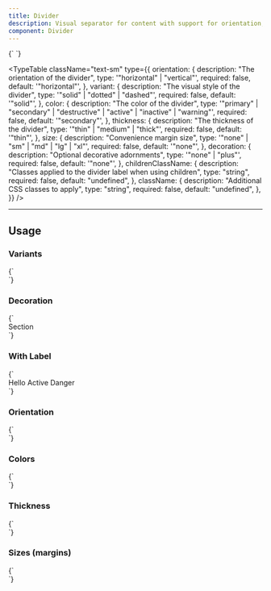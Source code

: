 ```yaml
---
title: Divider
description: Visual separator for content with support for orientation, variants, thickness, colors and decorations.
component: Divider
---
```


<LiveComponent language="tsx">
{`

  <Divider />
`}
</LiveComponent>

<TypeTable
  className="text-sm"
  type={{
    orientation: {
      description: "The orientation of the divider",
      type: '"horizontal" | "vertical"',
      required: false,
      default: '"horizontal"',
    },
    variant: {
      description: "The visual style of the divider",
      type: '"solid" | "dotted" | "dashed"',
      required: false,
      default: '"solid"',
    },
    color: {
      description: "The color of the divider",
      type: '"primary" | "secondary" | "destructive" | "active" | "inactive" | "warning"',
      required: false,
      default: '"secondary"',
    },
    thickness: {
      description: "The thickness of the divider",
      type: '"thin" | "medium" | "thick"',
      required: false,
      default: '"thin"',
    },
    size: {
      description: "Convenience margin size",
      type: '"none" | "sm" | "md" | "lg" | "xl"',
      required: false,
      default: '"none"',
    },
    decoration: {
      description: "Optional decorative adornments",
      type: '"none" | "plus"',
      required: false,
      default: '"none"',
    },
    childrenClassName: {
      description: "Classes applied to the divider label when using children",
      type: "string",
      required: false,
      default: "undefined",
    },
    className: {
      description: "Additional CSS classes to apply",
      type: "string",
      required: false,
      default: "undefined",
    },
  }}
/>

---

## Usage

### Variants

<LiveComponent language="tsx">
{`

  <div className="flex flex-col gap-6 w-full">
    <Divider color="primary" />
    <Divider variant="dotted" color="primary" />
    <Divider variant="dashed" color="primary" />
  </div>
`}
</LiveComponent>

### Decoration

<LiveComponent language="tsx">
{`

  <div className="flex flex-col gap-6 w-full">
    <Divider decoration="plus" />
    <Divider decoration="plus">Section</Divider>
  </div>
`}
</LiveComponent>

### With Label

<LiveComponent language="tsx">
{`

  <div className="flex flex-col gap-6 w-full">
    <Divider>Hello</Divider>
    <Divider color="active">Active</Divider>
    <Divider variant="dashed" color="destructive">Danger</Divider>
  </div>
`}
</LiveComponent>

### Orientation

<LiveComponent language="tsx">
{`

  <div className="flex flex-row gap-6 items-stretch h-24">
    <Card className="flex-1">
      <CardContent className="h-full">
        <Divider orientation="vertical" color="primary" />
      </CardContent>
    </Card>
     <Card className="flex-1">
      <CardContent className="h-full">
        <Divider orientation="vertical" color="primary" decoration="plus" />
      </CardContent>
    </Card>
  </div>
`}
</LiveComponent>

### Colors

<LiveComponent language="tsx">
{`

  <div className="flex flex-col gap-4 w-full">
    <Divider color="secondary" />
    <Divider color="primary" />
    <Divider color="destructive" />
    <Divider color="warning" />
    <Divider color="active" />
    <Divider color="inactive" />
  </div>
`}
</LiveComponent>

### Thickness

<LiveComponent language="tsx">
{`

  <div className="flex flex-col gap-4 w-full">
    <Divider thickness="thin" />
    <Divider thickness="medium" />
    <Divider thickness="thick" />
  </div>
`}
</LiveComponent>

### Sizes (margins)

<LiveComponent language="tsx">
{`

  <div className="flex flex-col gap-4 w-full">
    <Divider size="sm" color="primary" />
    <Divider size="md" color="primary" />
    <Divider size="lg" color="primary" />
    <Divider size="xl" color="primary" />
  </div>
`}
</LiveComponent>
